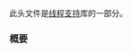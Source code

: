 {{cpp/header/title|mutex|notes={{mark c++11}}}}
{{cpp/header/navbar}}
此头文件是[[cpp/thread|线程支持]]库的一部分。
{{dsc begin}}
{{dsc h1|类}}
{{dsc inc | cpp/thread/dsc mutex}}
{{dsc inc | cpp/thread/dsc timed_mutex}}
{{dsc inc | cpp/thread/dsc recursive_mutex}}
{{dsc inc | cpp/thread/dsc recursive_timed_mutex}}
{{dsc inc | cpp/thread/dsc lock_guard}}
{{dsc inc | cpp/thread/dsc unique_lock}}
{{dsc inc | cpp/thread/dsc scoped_lock}}
{{dsc inc | cpp/thread/dsc lock_tag_t}}
{{dsc inc | cpp/thread/dsc once_flag}}
{{dsc h1|函数}}
{{dsc inc | cpp/thread/dsc try_lock}}
{{dsc inc | cpp/thread/dsc lock}}
{{dsc inc | cpp/thread/dsc call_once}}
{{dsc inc | cpp/thread/unique_lock/dsc swap2}}
{{dsc h1|标签}}
{{dsc inc | cpp/thread/dsc lock_tag}}
{{dsc end}}

===概要===
{{cpp/synopsis/mutex}}

{{langlinks|en|es|ja}}